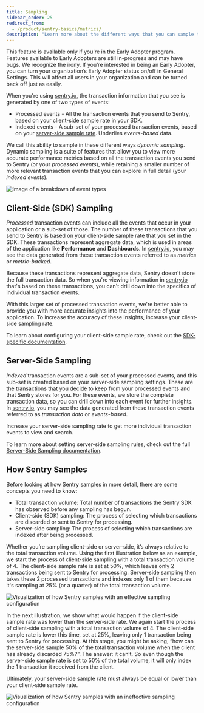 ```yaml
---
title: Sampling
sidebar_order: 25
redirect_from:
  - /product/sentry-basics/metrics/
description: "Learn more about the different ways that you can sample the transaction events that you send to Sentry."
---
```


<Note>

This feature is available only if you're in the Early Adopter program. Features available to Early Adopters are still in-progress and may have bugs. We recognize the irony. If you’re interested in being an Early Adopter, you can turn your organization’s Early Adopter status on/off in General Settings. This will affect all users in your organization and can be turned back off just as easily.

</Note>

When you're using [sentry.io](https://sentry.io), the transaction information that you see is generated by one of two types of events:

- Processed events - All the transaction events that you send to Sentry, based on your client-side sample rate in your SDK.
- Indexed events - A sub-set of your processed transaction events, based on your [server-side sample rate](/product/data-management-settings/server-side-sampling/). Underlies _events-based_ data.

We call this ability to sample in these different ways _dynamic sampling_. Dynamic sampling is a suite of features that allow you to view more accurate performance metrics based on all the transaction events you send to Sentry (or your _processed events_), while retaining a smaller number of more relevant transaction events that you can explore in full detail (your _indexed events_).

![Image of a breakdown of event types](metrics-events-subsets.png)

## Client-Side (SDK) Sampling

_Processed_ transaction events can include all the events that occur in your application or a sub-set of those. The number of these transactions that you send to Sentry is based on your client-side sample rate that you set in the SDK. These transactions represent aggregate data, which is used in areas of the application like **Performance** and **Dashboards**. In [sentry.io](https://sentry.io), you may see the data generated from these transaction events referred to as _metrics_ or _metric-backed_.

Because these transactions represent aggregate data, Sentry doesn't store the full transaction data. So when you're viewing information in [sentry.io](https://sentry.io) that's based on these transactions, you can't drill down into the specifics of individual transaction events.

With this larger set of processed transaction events, we're better able to provide you with more accurate insights into the performance of your application. To increase the accuracy of these insights, increase your client-side sampling rate.

To learn about configuring your client-side sample rate, check out the [SDK-specific documentation](/platform-redirect/?next=/configuration/sampling/).

## Server-Side Sampling

_Indexed_ transaction events are a sub-set of your processed events, and this sub-set is created based on your server-side sampling settings. These are the transactions that you decide to keep from your processed events and that Sentry stores for you. For these events, we store the complete transaction data, so you can drill down into each event for further insights. In [sentry.io](https://sentry.io), you may see the data generated from these transaction events referred to as _transaction data_ or _events-based_.

Increase your server-side sampling rate to get more individual transaction events to view and search.

To learn more about setting server-side sampling rules, check out the full [Server-Side Sampling documentation](/product/data-management-settings/server-side-sampling/).

## How Sentry Samples

Before looking at how Sentry samples in more detail, there are some concepts you need to know:

- Total transaction volume: Total number of transactions the Sentry SDK has observed before any sampling has begun.
- Client-side (SDK) sampling: The process of selecting which transactions are discarded or sent to Sentry for processing.
- Server-side sampling: The process of selecting which transactions are indexed after being processed.

Whether you’re sampling client-side or server-side, it’s always relative to the total transaction volume. Using the first illustration below as an example, we start the process of client-side sampling with a total transaction volume of 4. The client-side sample rate is set at 50%, which leaves only 2 transactions being sent to Sentry for processing. Server-side sampling then takes these 2 processed transactions and indexes only 1 of them because it's sampling at 25% (or a quarter) of the total transaction volume.

![Visualization of how Sentry samples with an effective sampling configuration](server-side-sampling-a.png)

In the next illustration, we show what would happen if the client-side sample rate was lower than the server-side rate. We again start the process of client-side sampling with a total transaction volume of 4. The client-side sample rate is lower this time, set at 25%, leaving only 1 transaction being sent to Sentry for processing. At this stage, you might be asking, “how can the server-side sample 50% of the total transaction volume when the client has already discarded 75%?”. The answer: it can’t. So even though the server-side sample rate is set to 50% of the total volume, it will only index the 1 transaction it received from the client.

Ultimately, your server-side sample rate must always be equal or lower than your client-side sample rate.

![Visualization of how Sentry samples with an ineffective sampling configuration](server-side-sampling-b.png)
